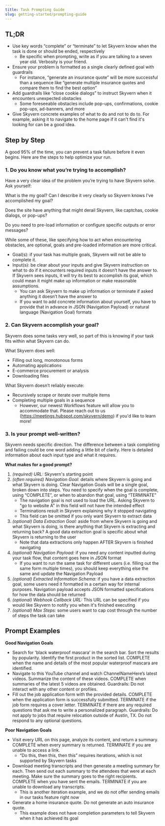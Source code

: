 ---
title: Task Prompting Guide
slug: getting-started/prompting-guide
---


## TL;DR

* Use key words “complete” or “terminate” to let Skyvern know when the task is done or should be ended, respectively
    * Be specific when prompting, write as if you are talking to a seven year old. Verbosity is your friend.
* Ensure your problem is formatted as a single clearly defined goal with guardrails
    * For instance, “generate an insurance quote” will be more successful than a sequence like “generate multiple insurance quotes and compare them to find the best option”
* Add guardrails like “close cookie dialogs” to instruct Skyvern when it encounters unexpected obstacles
    * Some foreseeable obstacles include pop-ups, confirmations, cookie pop-ups, ad-banners, and more
* Give Skyvern concrete examples of what to do and not to do to. For example, asking it to navigate to the home page if it can't find it's looking for can be a good idea.

## Step by Step

A good 95% of the time, you can prevent a task failure before it even begins. Here are the steps to help optimize your run.

### 1. Do you know what you’re trying to accomplish?

Have a very clear idea of the problem you’re trying to have Skyvern solve. Ask yourself:

What is the my goal? Can I describe it very clearly so Skyvern knows I've accomplished my goal?

Does the site have anything that might derail Skyvern, like captchas, cookie dialogs, or pop-ups? 

Do you need to pre-load information or configure specific outputs or error messages?

While some of these, like specifying how to act when encountering obstacles, are optional, goals and pre-loaded information are more critical.

* Goal(s): if your task has multiple goals, Skyvern will not be able to complete it.
* Input(s): be clear about your inputs and give Skyvern instruction on what to do if it encounters required inputs it doesn’t have the answer to. If Skyvern sees inputs, it will try its best to accomplish its goal, which could mean it might make up information or make reasonable assumptions.
    * You can ask Skyvern to make up information or terminate if asked anything it doesn’t have the answer to
    * If you want to add concrete information about yourself, you have to provide that in advance in JSON (Navigation Payload) or natural language (Navigation Goal) formats
    

### 2. Can Skyvern accomplish your goal?

Skyvern does some tasks very well, so part of this is knowing if your task fits within what Skyvern can do. 

What Skyvern does well:

* Filling out long, monotonous forms
* Automating applications
* E-commerce procurement or analysis
* Downloading files

What Skyvern doesn’t reliably execute: 

* Recursively scrape or iterate over multiple items
* Completing multiple goals in a sequence
    * However, our newest Workflows feature will allow you to accommodate that. Please reach out to us (https://meetings.hubspot.com/skyvern/demo) if you'd like to learn more!

### 3. Is your prompt well-written?

Skyvern needs specific direction. The difference between a task completing and failing could be one word adding a little bit of clarity. Here is detailed information about each input type and what it requires.

**What makes for a good prompt?**

1. *(required) URL:*  Skyvern's starting point 
1. *(often required) Navigation Goal:* details where Skyvern is going and what Skyvern is doing. Clear Navigation Goals will be a single goal, broken down into steps. You need to specify when the goal is complete, using “COMPLETE”, or when to abandon that goal, using “TERMINATE”
    * The navigation goal is not used to load the URL. Asking Skyvern to "go to website A" in this field will not have the intended effect
    * Terminations result in Skyvern explaining why it stopped navigating
    * This field can be omitted if you only want Skyvern to extract data
1. *(optional) Data Extraction Goal:* aside from where Skyvern is going and what Skyvern is doing, is there anything that Skyvern is extracting and returning back? A good data extraction goal is specific about what Skyvern is returning to the user
    * Note that data extractions only happen AFTER Skyvern is finished navigating
1. *(optional) Navigation Payload:* if you need any content inputted during your task flow, that content goes here in JSON format
    * If you want to run the same task for different users (i.e. filling out the same form multiple times), you should keep everything else the same and update the Navigation Payload
1. *(optional) Extracted Information Schema:* if you have a data extraction goal, some users need it formatted in a certain way for internal purposes. Navigation payload accepts JSON formatted specifications for how the data should be returned
1. *(optional) Webhook Callback URL:* This URL can be specified if you would like Skyvern to notify you when it's finished executing
1. *(optional) Max Steps:* some users want to cap cost through the number of steps the task can take

## Prompt Examples

**Good Navigation Goals**

* Search for 'black waterproof mascara' in the search bar. Sort the results by popularity. Identify the first product in the sorted list. COMPLETE when the name and details of the most popular waterproof mascara are identified.
* Navigate to this YouTube channel and watch ChannelNameHere’s latest videos. Summarize the content of these videos. COMPLETE when summaries of the latest 5 videos are obtained. Guardrails: Do not interact with any other content or profiles.
* Fill out the job application form with the provided details. COMPLETE when the application form is successfully submitted. TERMINATE if the job form requires a cover letter. TERMINATE if there are any required questions that ask me to write a personalized paragraph. Guardrails: Do not apply to jobs that require relocation outside of Austin, TX. Do not respond to any optional questions.

**Poor Navigation Goals**

* Visit every URL on this page, analyze its content, and return a summary. COMPLETE when every summary is returned. TERMINATE if you are unable to access a link.
    * “Do this, then this, then this” requires iterations, which is not supported by Skyvern tasks
* Download meeting transcripts and then generate a meeting summary for each. Then send out each summary to the attendees that were at each meeting. Make sure the summary goes to the right recipients. COMPLETE when you have sent the emails. TERMINATE if you are unable to download any transcripts.
    * This is another iteration example, and we do not offer sending emails in our tasks feature right now
* Generate a home insurance quote. Do not generate an auto insurance quote.
    * This example does not have completion parameters to tell Skyvern when it has achieved its goal
